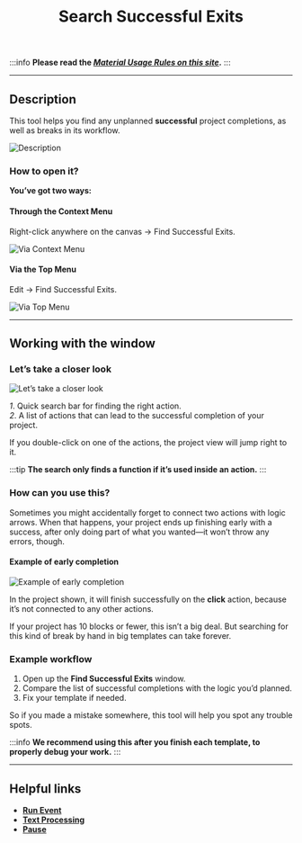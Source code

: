 ﻿---
sidebar_position: 12
title: Search Successful Exits
description: Searching for unplanned successful project completions.
---
:::info **Please read the [*Material Usage Rules on this site*](../Disclaimer).**
:::
_______________________________________________  
## Description  
This tool helps you find any unplanned **successful** project completions, as well as breaks in its workflow.

![Description](./assets/Search_GoodEnd/Search_GoodEnd_pic1.png)

### How to open it?  
**You’ve got two ways:**  
#### Through the Context Menu  
Right-click anywhere on the canvas → Find Successful Exits.

![Via Context Menu](./assets/Search_GoodEnd/Search_GoodEnd_pic2.png)  

#### Via the Top Menu  
Edit → Find Successful Exits.

![Via Top Menu](./assets/Search_GoodEnd/Search_GoodEnd_pic3.png)  
_______________________________________________  
## Working with the window  
### Let’s take a closer look  
![Let’s take a closer look](./assets/Search_GoodEnd/Search_GoodEnd_pic4.png)

*1*. Quick search bar for finding the right action.  
*2*. A list of actions that can lead to the successful completion of your project.

If you double-click on one of the actions, the project view will jump right to it.

:::tip **The search only finds a function if it’s used inside an action.**
:::

### How can you use this?  
Sometimes you might accidentally forget to connect two actions with logic arrows. When that happens, your project ends up finishing early with a success, after only doing part of what you wanted—it won’t throw any errors, though.

#### Example of early completion  
![Example of early completion](./assets/Search_GoodEnd/Search_GoodEnd_pic5.png)  

In the project shown, it will finish successfully on the **click** action, because it’s not connected to any other actions.

If your project has 10 blocks or fewer, this isn’t a big deal. But searching for this kind of break by hand in big templates can take forever.

### Example workflow  
1. Open up the **Find Successful Exits** window.  
2. Compare the list of successful completions with the logic you’d planned.  
3. Fix your template if needed.

So if you made a mistake somewhere, this tool will help you spot any trouble spots.

:::info **We recommend using this after you finish each template, to properly debug your work.**
:::
_______________________________________________  
## Helpful links  
- [**Run Event**](../Android/ProLite/RunEvent)  
- [**Text Processing**](../Data/Text)  
- [**Pause**](../Project%20Editor/Logic/Pause)